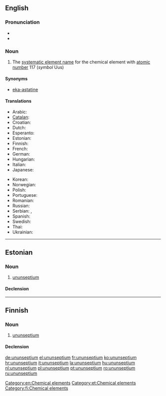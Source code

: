 ==English==
{{wikipedia}}
{{elements|Uus|ununhexium|Uuh|ununoctium|Uuo}}

===Pronunciation===
* {{IPA| /uːnuːnˈsɛptiəm/}}
* {{audio|ununseptium2009.ogg}}

===Noun===
{{en-noun|-}}

# The [[systematic element name]] for the chemical element with [[atomic number]] 117 (''symbol'' Uus)

====Synonyms====
* [[eka-astatine]]

====Translations====
{{trans-top|element with atomic number 117}}
* Arabic: {{t|ar|أنون سيبتيوم|m|tr=’unun síbtiyum}}
* [[Catalan]]: {{t-|ca|ununsepti|m}}
* Croatian: {{t+|hr|ununseptij|m}}
* Dutch: {{t+|nl|ununseptium|n}}
* Esperanto: {{t-|eo|ununseptio|xs=Esperanto}}
* Estonian: {{t-|et|ununseptium}}
* Finnish: {{t-|fi|ununseptium}}
* French: {{t+|fr|ununseptium|m}}
* German: {{t+|de|Ununseptium|n}}
* Hungarian: {{t+|hu|ununseptium}}
* Italian: {{t+|it|ununseptio|m}}
* Japanese: {{t-|ja|ウンウンセプチウム|tr=ununsepuchiumu}}
{{trans-mid}}
* Korean: {{t-|ko|우눈셉튬|tr=ununseptyum|sc=Hang}}
* Norwegian: {{t-|no|ununseptium}}
* Polish: {{t+|pl|ununseptium|m}}
* Portuguese: {{t+|pt|ununséptio|m}}
* Romanian: {{t+|ro|ununseptiu|n}}
* Russian: {{t+|ru|унунсептий|m|tr=ununséptij}}
* Serbian: {{t|sr|унунсептијум|m|sc=Cyrl}}, {{t|sr|ununseptijum|m}}
* Spanish: {{t+|es|ununseptio|m}}
* Swedish: {{t-|sv|ununseptium}}
* Thai: {{t|th|อูนอูนเซปเทียม|tr=ūnūnsêptiam}}
* Ukrainian: {{t|uk|унунсептій|m|tr=ununséptij|xs=Ukrainian}}
{{trans-bottom}}

[[Category:en:Chemical elements]]

----

==Estonian==

===Noun===
{{et-noun|ununseptiumi|ununseptiumi|par2=ununseptiumit}}

# [[#English|ununseptium]]

====Declension====
{{et-decl-seminar|ununseptium}}
{{et-decl-redel|ununseptium}}

[[Category:et:Chemical elements]]

----

==Finnish==
{{wikipedia|lang=fi}}

===Noun===
{{fi-noun}}

# [[#English|ununseptium]]

====Declension====
{{fi-decl-tuoli|ununseptium|nopl=1}}

[[Category:fi:Chemical elements]]

[[de:ununseptium]]
[[el:ununseptium]]
[[fr:ununseptium]]
[[ko:ununseptium]]
[[hr:ununseptium]]
[[it:ununseptium]]
[[la:ununseptium]]
[[hu:ununseptium]]
[[nl:ununseptium]]
[[pl:ununseptium]]
[[pt:ununseptium]]
[[ro:ununseptium]]
[[ru:ununseptium]]